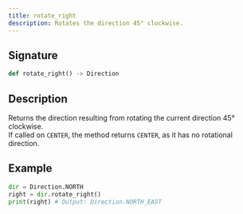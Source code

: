 ```yaml
---
title: rotate_right
description: Rotates the direction 45° clockwise.
---
```


## Signature

```py
def rotate_right() -> Direction
```

## Description

Returns the direction resulting from rotating the current direction 45° clockwise.  
If called on `CENTER`, the method returns `CENTER`, as it has no rotational direction.

## Example

```py
dir = Direction.NORTH
right = dir.rotate_right()
print(right) # Output: Direction.NORTH_EAST
```
